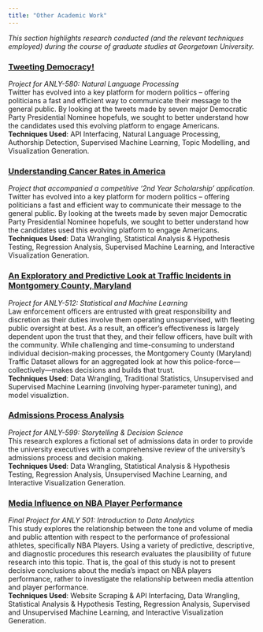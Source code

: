 ```yaml
---
title: "Other Academic Work"
---
```


<em> This section highlights research conducted (and the relevant techniques employed) during the course of graduate studies at Georgetown University. </em>

### [Tweeting Democracy!](https://github.com/OutlawSapper/ANLY580_Project2/tree/master)
<em> Project for ANLY-580: Natural Language Processing </em>
<br>
Twitter has evolved into a key platform for modern politics – offering politicians a fast and efficient way to communicate their message to the general public. By looking at the tweets made by seven major Democratic Party Presidential Nominee hopefuls,  we sought to better understand how the candidates used this evolving platform to engage Americans.
<br>
**Techniques Used**: API Interfacing, Natural Language Processing, Authorship Detection, Supervised Machine Learning, Topic Modelling, and Visualization Generation. 

### [Understanding Cancer Rates in America](http://tpm.georgetown.domains/scholarship/)

<em> Project that accompanied a competitive ‘2nd Year Scholarship’ application.</em>
<br>
Twitter has evolved into a key platform for modern politics – offering politicians a fast and efficient way to communicate their message to the general public. By looking at the tweets made by seven major Democratic Party Presidential Nominee hopefuls,  we sought to better understand how the candidates used this evolving platform to engage Americans.
<br>
**Techniques Used**: Data Wrangling, Statistical Analysis & Hypothesis Testing, Regression Analysis, Supervised Machine Learning, and Interactive Visualization Generation. 

### [An Exploratory and Predictive Look at Traffic Incidents in Montgomery County, Maryland](products/ANLY512_ProjectPaper_Final Submit.pdf)

<em> Project for ANLY-512: Statistical and Machine Learning </em>
<br>
Law enforcement officers are entrusted with great responsibility and discretion as their duties involve them operating unsupervised, with fleeting public oversight at best. As a result, an officer’s effectiveness is largely dependent upon the trust that they, and their fellow officers, have built with the community. While challenging and time-consuming to understand individual decision-making processes, the Montgomery County (Maryland) Traffic Dataset allows for an aggregated look at how this police-force—collectively—makes decisions and builds that trust.
<br>
**Techniques Used**: Data Wrangling, Traditional Statistics, Unsupervised and Supervised Machine Learning (involving hyper-parameter tuning), and model visualiztion.

### [Admissions Process Analysis](http://tpm.georgetown.domains/ANLY599-1/admissions-process-analysis/)

<em> Project for ANLY-599: Storytelling & Decision Science </em>
<br>
This research explores a fictional set of admissions data in order to provide the university executives with a comprehensive review of the university’s admissions process and decision making. 
<br>
**Techniques Used**: Data Wrangling, Statistical Analysis & Hypothesis Testing, Regression Analysis, Unsupervised Machine Learning, and Interactive Visualization Generation. 

### [Media Influence on NBA Player Performance](http://douglaspost.georgetown.domains/finalproject501/)

<em> Final Project for ANLY 501: Introduction to Data Analytics </em>
<br>
This study explores the relationship between the tone and volume of media and public attention with respect to the performance of professional athletes, specifically NBA Players. Using a variety of predictive, descriptive, and diagnostic procedures this research evaluates the plausibility of future research into this topic. That is, the goal of this study is not to present decisive conclusions about the media’s impact on NBA players performance, rather to investigate the relationship between media attention and player performance.
<br>
**Techniques Used**: Website Scraping & API Interfacing, Data Wrangling, Statistical Analysis & Hypothesis Testing, Regression Analysis, Supervised and Unsupervised Machine Learning, and Interactive Visualization Generation. 









